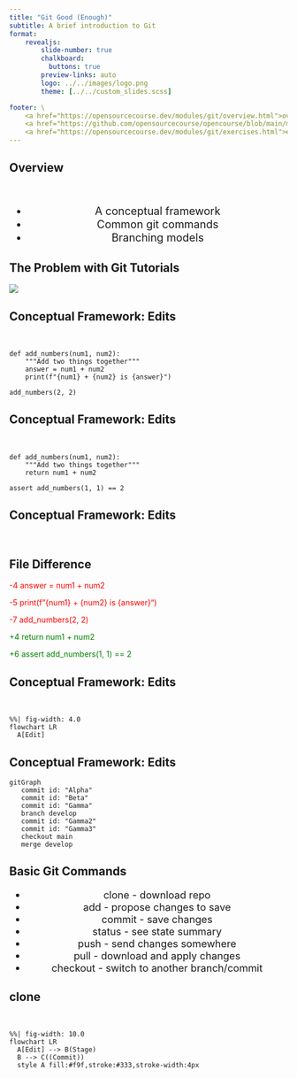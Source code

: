 ```yaml
---
title: "Git Good (Enough)"
subtitle: A brief introduction to Git
format:
    revealjs:
        slide-number: true
        chalkboard:
          buttons: true
        preview-links: auto
        logo: ../../images/logo.png
        theme: [../../custom_slides.scss]

footer: \
    <a href="https://opensourcecourse.dev/modules/git/overview.html">overview</a> /\
    <a href="https://github.com/opensourcecourse/opencourse/blob/main/modules/git/slides.qmd">source</a> /\
    <a href="https://opensourcecourse.dev/modules/git/exercises.html">exercises</a>
---
```


## Overview

</br>

::: {style="font-size: 1.4em; text-align: center; presentation-line-height: 1.0"}

- A conceptual framework
- Common git commands
- Branching models

:::


## The Problem with Git Tutorials

::: {.r-stack}
![](images/thought_tools.png)
:::

## Conceptual Framework: Edits {.nostretch auto-animate="true"}

</br>

```.python

def add_numbers(num1, num2):
    """Add two things together"""
    answer = num1 + num2
    print(f"{num1} + {num2} is {answer}")

add_numbers(2, 2)
```

## Conceptual Framework: Edits {.nostretch auto-animate="true"}

</br>

```.python

def add_numbers(num1, num2):
    """Add two things together"""
    return num1 + num2

assert add_numbers(1, 1) == 2
```

## Conceptual Framework: Edits {.nostretch auto-animate="true"}
</br>


:::{.callout-note appearance="minimal"}

## File Difference

[-4 answer = num1 + num2]{style="color: red;"}

[-5 print(f"{num1} + {num2} is {answer}")]{style="color: red;"}

[-7 add_numbers(2, 2)]{style="color: red;"}

[+4 return num1 + num2]{style="color: green;"}

[+6 assert add_numbers(1, 1) == 2]{style="color: green;"}


:::

## Conceptual Framework: Edits {.nostretch auto-animate="true"}

</br>

```mermaid
%%| fig-width: 4.0
flowchart LR
  A[Edit]
```

## Conceptual Framework: Edits {.stretch auto-animate="true"}

```mermaid
gitGraph
   commit id: "Alpha"
   commit id: "Beta"
   commit id: "Gamma"
   branch develop
   commit id: "Gamma2"
   commit id: "Gamma3"
   checkout main
   merge develop

```

## Basic Git Commands

::: {.incremental}

::: {style="font-size: 1.3em; text-align: center; presentation-line-height: 1.0"}
* clone - download repo
* add - propose changes to save
* commit - save changes
* status - see state summary
* push - send changes somewhere
* pull - download and apply changes
* checkout - switch to another branch/commit
:::

:::


## clone
</br>








:::{.r-stack}

```mermaid
%%| fig-width: 10.0
flowchart LR
  A[Edit] --> B(Stage)
  B --> C((Commit))
  style A fill:#f9f,stroke:#333,stroke-width:4px
```

:::





